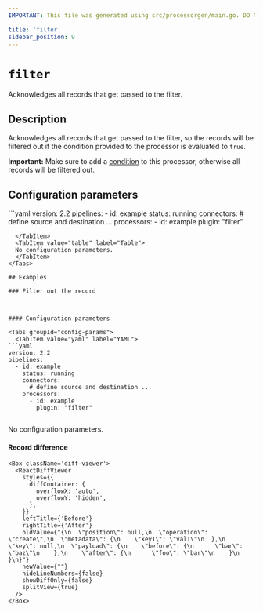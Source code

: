 ```yaml
---
IMPORTANT: This file was generated using src/processorgen/main.go. DO NOT EDIT.

title: 'filter'
sidebar_position: 9
---
```



# `filter`

Acknowledges all records that get passed to the filter.

## Description

Acknowledges all records that get passed to the filter, so
the records will be filtered out if the condition provided to the processor is
evaluated to `true`.

**Important:** Make sure to add a [condition](https://conduit.io/docs/processors/conditions)
to this processor, otherwise all records will be filtered out.

## Configuration parameters

<Tabs groupId="config-params">
  <TabItem value="yaml" label="YAML">
```yaml
version: 2.2
pipelines:
  - id: example
    status: running
    connectors:
      # define source and destination ...
    processors:
      - id: example
        plugin: "filter"
        
```
  </TabItem>
  <TabItem value="table" label="Table">
  No configuration parameters.
  </TabItem>
</Tabs>

## Examples

### Filter out the record



#### Configuration parameters

<Tabs groupId="config-params">
  <TabItem value="yaml" label="YAML">
```yaml
version: 2.2
pipelines:
  - id: example
    status: running
    connectors:
      # define source and destination ...
    processors:
      - id: example
        plugin: "filter"
        
```
  </TabItem>
  <TabItem value="table" label="Table">
  No configuration parameters.
  </TabItem>
</Tabs>

#### Record difference

```mdx-code-block
<Box className='diff-viewer'>
  <ReactDiffViewer
    styles={{
      diffContainer: {
        overflowX: 'auto',
        overflowY: 'hidden',
      },
    }}
    leftTitle={'Before'}
    rightTitle={'After'}
    oldValue={"{\n  \"position\": null,\n  \"operation\": \"create\",\n  \"metadata\": {\n    \"key1\": \"val1\"\n  },\n  \"key\": null,\n  \"payload\": {\n    \"before\": {\n      \"bar\": \"baz\"\n    },\n    \"after\": {\n      \"foo\": \"bar\"\n    }\n  }\n}"}
    newValue={""}
    hideLineNumbers={false}
    showDiffOnly={false}
    splitView={true}
  />
</Box>
```

